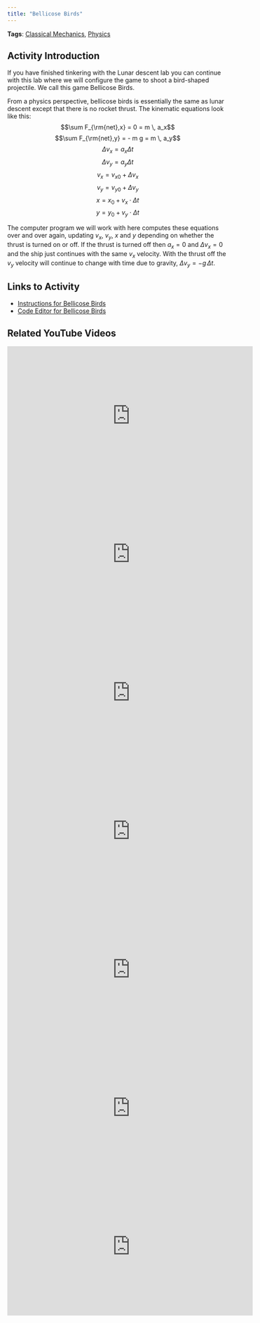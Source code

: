 ```yaml
---
title: "Bellicose Birds"
---
```


**Tags**: [Classical Mechanics](../tags/classical_mechanics.qmd), [Physics](../tags/physics.qmd)

## Activity Introduction

If you have finished tinkering with the Lunar descent lab you can continue with this lab where we will configure the game to shoot a bird-shaped projectile. We call this game Bellicose Birds.

From a physics perspective, bellicose birds is essentially the same as lunar descent except that there is no rocket thrust. The kinematic equations look like this: $$\sum F_{\rm{net},x} = 0 = m \, a_x$$ $$\sum F_{\rm{net},y} = - m g = m \, a_y$$ $$ \Delta v_x = a_x \Delta t$$ $$ \Delta v_y = a_y \Delta t$$ $$ v_x = v_{x0} + \Delta v_x$$ $$ v_y = v_{y0} + \Delta v_y$$ $$ x = x_0 + v_x \cdot \Delta t $$ $$ y = y_0 + v_y \cdot \Delta t $$

The computer program we will work with here computes these equations over and over again, updating $v_x$, $v_y$, $x$ and $y$ depending on whether the thrust is turned on or off. If the thrust is turned off then $a_x = 0$ and $\Delta v_x = 0$ and the ship just continues with the same $v_x$ velocity. With the thrust off the $v_y$ velocity will continue to change with time due to gravity, $\Delta v_y = -g \, \Delta t$.

## Links to Activity
* [Instructions for Bellicose Birds](https://www.asc.ohio-state.edu/orban.14/physics_p5js/bellicosebirds.html)
* [Code Editor for Bellicose Birds](https://editor.p5js.org/ChrisOrban/sketches/ry2WnfTFl)

## Related YouTube Videos

<iframe width="560" height="315" src="https://www.youtube.com/embed/id2G0i5xCQo?si=VYb58b4Eugurv1B7" title="YouTube video player" frameborder="0" allow="accelerometer; autoplay; clipboard-write; encrypted-media; gyroscope; picture-in-picture; web-share" referrerpolicy="strict-origin-when-cross-origin" allowfullscreen></iframe>

<iframe width="560" height="315" src="https://www.youtube.com/embed/oQqbYm3gozk?si=Ou0KSRyUl8DGEv2Q" title="YouTube video player" frameborder="0" allow="accelerometer; autoplay; clipboard-write; encrypted-media; gyroscope; picture-in-picture; web-share" referrerpolicy="strict-origin-when-cross-origin" allowfullscreen></iframe>

<iframe width="560" height="315" src="https://www.youtube.com/embed/kIW96ZoWRG4?si=xNixrio-b5IeRpol" title="YouTube video player" frameborder="0" allow="accelerometer; autoplay; clipboard-write; encrypted-media; gyroscope; picture-in-picture; web-share" referrerpolicy="strict-origin-when-cross-origin" allowfullscreen></iframe>

<iframe width="560" height="315" src="https://www.youtube.com/embed/_RUaXW0tk34?si=yfelWyU5znWtDiLE" title="YouTube video player" frameborder="0" allow="accelerometer; autoplay; clipboard-write; encrypted-media; gyroscope; picture-in-picture; web-share" referrerpolicy="strict-origin-when-cross-origin" allowfullscreen></iframe>

<iframe width="560" height="315" src="https://www.youtube.com/embed/mkc7ee7rvi0?si=HwuZlXTcELmRzFHV" title="YouTube video player" frameborder="0" allow="accelerometer; autoplay; clipboard-write; encrypted-media; gyroscope; picture-in-picture; web-share" referrerpolicy="strict-origin-when-cross-origin" allowfullscreen></iframe>

<iframe width="560" height="315" src="https://www.youtube.com/embed/WTWB1yArjSo?si=N4uigmJO-_jB7M55" title="YouTube video player" frameborder="0" allow="accelerometer; autoplay; clipboard-write; encrypted-media; gyroscope; picture-in-picture; web-share" referrerpolicy="strict-origin-when-cross-origin" allowfullscreen></iframe>

<iframe width="560" height="315" src="https://www.youtube.com/embed/k1Qh80lgyZk?si=zY5H1HwSvSjKSziF" title="YouTube video player" frameborder="0" allow="accelerometer; autoplay; clipboard-write; encrypted-media; gyroscope; picture-in-picture; web-share" referrerpolicy="strict-origin-when-cross-origin" allowfullscreen></iframe>